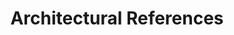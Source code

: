 ---
title: Architectural References
tags: [Modeling, References]
type: link
link: https://www.pexels.com/search/architecture/
created: 2021-12-28T01:11:00+04:00
source: Fooma
---